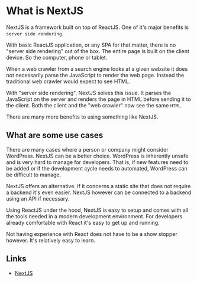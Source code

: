 # What is NextJS
NextJS is a framework built on top of ReactJS. 
One of it's major benefits is `server side rendering`. 

With basic ReactJS application, or any SPA for that matter, there is no "server side rendering" out of the box. 
The entire page is built on the client device. So the computer, phone or tablet. 

When a web crawler from a search engine looks at a given website it does not necessarily parse the JavaScript to render the web page. 
Instead the traditional web crawler would expect to see HTML. 

With "server side rendering", NextJS solves this issue. 
It parses the JavaScript on the server and renders the page in HTML before sending it to the client. 
Both the client and the "web crawler" now see the same `HTML`. 

There are many more benefits to using something like NextJS. 

## What are some use cases
There are many cases where a person or company might consider WordPress. 
NextJS can be a better choice. WordPress is inherently unsafe and is very hard to manage for developers. 
That is, if new features need to be added or if the development cycle needs to automated, WordPress can be difficult to manage.

NextJS offers an alternative. 
If it concerns a static site that does not require a backend it's even easier. 
NextJS however can be connected to a backend using an API if necessary. 

Using ReactJS under the hood, NextJS is easy to setup and comes with all the tools needed in a modern development environment. 
For developers already comfortable with React it's easy to get up and running. 

Not having experience with React does not have to be a show stopper however. 
It's relatively easy to learn. 

## Links
* <a href="https://nextjs.org" alt="nextjs" target="_blank">NextJS</a>

